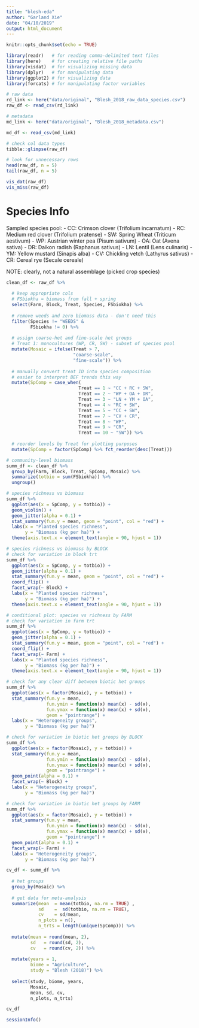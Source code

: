 ```yaml
---
title: "blesh-eda"
author: "Garland Xie"
date: "04/10/2019"
output: html_document
---
```


```r
knitr::opts_chunk$set(echo = TRUE)
```

```r
library(readr)   # for reading comma-delimited text files
library(here)    # for creating relative file paths
library(visdat)  # for visualizing missing data
library(dplyr)   # for manipulating data
library(ggplot2) # for visualizing data
library(forcats) # for manipulating factor variables
```

```r

# raw data
rd_link <- here("data/original", "Blesh_2018_raw_data_species.csv")
raw_df <- read_csv(rd_link)

# metadata
md_link <- here("data/original", "Blesh_2018_metadata.csv")

md_df <- read_csv(md_link)
```

```r
# check col data types 
tibble::glimpse(raw_df)

# look for unnecessary rows
head(raw_df, n = 5) 
tail(raw_df, n = 5)
```

```r
vis_dat(raw_df)
vis_miss(raw_df)
```

# Species Info

Sampled species pool:
- CC: Crimson clover (Trifolium incarnatum)
- RC: Medium red clover (Trifolium pratense)
- SW: Spring Wheat (Triticum aestivum)
- WP: Austrian winter pea (Pisum sativum)
- OA: Oat (Avena sativa)
- DR: Daikon radish (Raphanus sativus)
- LN: Lentil (Lens culinaris)
- YM: Yellow mustard (Sinapis alba)
- CV: Chickling vetch (Lathyrus sativus)
- CR: Cereal rye (Secale cereale)

NOTE: clearly, not a natural assemblage (picked crop species)

```r
clean_df <- raw_df %>%
  
  # keep appropriate cols
  # FSbiokha = biomass from fall + spring
  select(Farm, Block, Treat, Species, FSbiokha) %>%
  
  # remove weeds and zero biomass data - don't need this
  filter(Species != "WEEDS" &
         FSbiokha != 0) %>%
  
  # assign coarse-het and fine-scale het groups
  # Treat 1: monocultures (WP, CR, SW) - subset of species pool
  mutate(Mosaic = ifelse(Treat > 7, 
                         "coarse-scale", 
                         "fine-scale")) %>%
  
  # manually convert treat ID into species composition
  # easier to interpret BEF trends this way
  mutate(SpComp = case_when( 
                           Treat == 1 ~ "CC + RC + SW", 
                           Treat == 2 ~ "WP + OA + DR", 
                           Treat == 3 ~ "LN + YM + OA", 
                           Treat == 4 ~ "RC + SW", 
                           Treat == 5 ~ "CC + SW", 
                           Treat == 7 ~ "CV + CR", 
                           Treat == 8 ~ "WP", 
                           Treat == 9 ~ "CR", 
                           Treat == 10 ~ "SW")) %>%
  
  # reorder levels by Treat for plotting purposes
  mutate(SpComp = factor(SpComp) %>% fct_reorder(desc(Treat)))
```

```r

# community-level biomass
summ_df <- clean_df %>%
  group_by(Farm, Block, Treat, SpComp, Mosaic) %>%
  summarize(totbio = sum(FSbiokha)) %>%
  ungroup()
```

```r

# species richness vs biomass
summ_df %>%
  ggplot(aes(x = SpComp, y = totbio)) +
  geom_violin() +
  geom_jitter(alpha = 0.1) + 
  stat_summary(fun.y = mean, geom = "point", col = "red") +
  labs(x = "Planted species richness",
       y = "Biomass (kg per ha)") +
  theme(axis.text.x = element_text(angle = 90, hjust = 1)) 

# species richness vs biomass by BLOCK
# check for variation in block trt
summ_df %>%
  ggplot(aes(x = SpComp, y = totbio)) +
  geom_jitter(alpha = 0.1) + 
  stat_summary(fun.y = mean, geom = "point", col = "red") +
  coord_flip() + 
  facet_wrap(~ Block) + 
  labs(x = "Planted species richness",
       y = "Biomass (kg per ha)") +
  theme(axis.text.x = element_text(angle = 90, hjust = 1)) 

# conditional plot: species vs richness by FARM
# check for variation in farm trt
summ_df %>%
  ggplot(aes(x = SpComp, y = totbio)) +
  geom_jitter(alpha = 0.1) + 
  stat_summary(fun.y = mean, geom = "point", col = "red") +
  coord_flip() + 
  facet_wrap(~ Farm) + 
  labs(x = "Planted species richness",
       y = "Biomass (kg per ha)") +
  theme(axis.text.x = element_text(angle = 90, hjust = 1)) 
```

```r

# check for any clear diff between biotic het groups 
summ_df %>%
  ggplot(aes(x = factor(Mosaic), y = totbio)) + 
  stat_summary(fun.y = mean, 
               fun.ymin = function(x) mean(x) - sd(x),
               fun.ymax = function(x) mean(x) + sd(x),
               geom = "pointrange") +
  labs(x = "Heterogeneity groups", 
       y = "Biomass (kg per ha)")

# check for variation in biotic het groups by BLOCK
summ_df %>%
  ggplot(aes(x = factor(Mosaic), y = totbio)) + 
  stat_summary(fun.y = mean, 
               fun.ymin = function(x) mean(x) - sd(x),
               fun.ymax = function(x) mean(x) + sd(x),
               geom = "pointrange") +
  geom_point(alpha = 0.1) + 
  facet_wrap(~ Block) + 
  labs(x = "Heterogeneity groups", 
       y = "Biomass (kg per ha)")

# check for variation in biotic het groups by FARM
summ_df %>%
  ggplot(aes(x = factor(Mosaic), y = totbio)) + 
  stat_summary(fun.y = mean, 
               fun.ymin = function(x) mean(x) - sd(x),
               fun.ymax = function(x) mean(x) + sd(x),
               geom = "pointrange") +
  geom_point(alpha = 0.1) + 
  facet_wrap(~ Farm) + 
  labs(x = "Heterogeneity groups", 
       y = "Biomass (kg per ha)")
```

```r
cv_df <- summ_df %>%
  
  # het groups
  group_by(Mosaic) %>%
  
  # get data for meta-analysis  
  summarize(mean  = mean(totbio, na.rm = TRUE) ,
            sd    =  sd(totbio, na.rm = TRUE),
            cv    = sd/mean, 
            n_plots = n(),
            n_trts = length(unique(SpComp))) %>%
  
  mutate(mean = round(mean, 2), 
         sd   = round(sd, 2), 
         cv   = round(cv, 2)) %>%
  
  mutate(years = 1, 
         biome = "Agriculture", 
         study = "Blesh (2018)") %>%
  
  select(study, biome, years, 
         Mosaic, 
         mean, sd, cv, 
         n_plots, n_trts)

cv_df
```

```r
sessionInfo()
```

